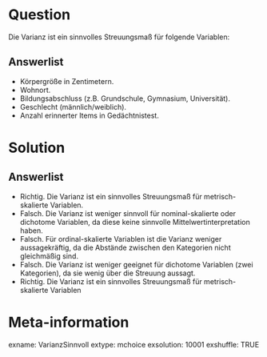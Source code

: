 Question
========

Die Varianz ist ein sinnvolles Streuungsmaß für folgende Variablen:

Answerlist
----------

* Körpergröße in Zentimetern.
* Wohnort.
* Bildungsabschluss (z.B. Grundschule, Gymnasium, Universität).
* Geschlecht (männlich/weiblich).
* Anzahl erinnerter Items in Gedächtnistest.

Solution
========

Answerlist
----------

* Richtig. Die Varianz ist ein sinnvolles Streuungsmaß für metrisch-skalierte Variablen.
* Falsch. Die Varianz ist weniger sinnvoll für nominal-skalierte oder dichotome Variablen, da diese keine sinnvolle Mittelwertinterpretation haben.
* Falsch. Für ordinal-skalierte Variablen ist die Varianz weniger aussagekräftig, da die Abstände zwischen den Kategorien nicht gleichmäßig sind.
* Falsch. Die Varianz ist weniger geeignet für dichotome Variablen (zwei Kategorien), da sie wenig über die Streuung aussagt.
* Richtig. Die Varianz ist ein sinnvolles Streuungsmaß für metrisch-skalierte Variablen

Meta-information
================
exname: VarianzSinnvoll
extype: mchoice 
exsolution: 10001
exshuffle: TRUE
